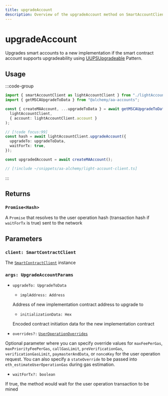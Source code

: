 ```yaml
---
title: upgradeAccount
description: Overview of the upgradeAccount method on SmartAccountClient
---
```


# upgradeAccount

Upgrades smart accounts to a new implementation if the smart contract account supports upgradeability using [UUPSUpgradeable](https://docs.openzeppelin.com/contracts/4.x/api/proxy#UUPSUpgradeable) Pattern.

## Usage

:::code-group

```ts [example.ts]
import { smartAccountClient as lightAccountClient } from "./lightAccountClient";
import { getMSCAUpgradeToData } from "@alchemy/aa-accounts";

const { createMAAccount, ...upgradeToData } = await getMSCAUpgradeToData(
  lightAccountClient,
  { account: lightAccountClient.account }
);

// [!code focus:99]
const hash = await lightAccountClient.upgradeAccount({
  upgradeTo: upgradeToData,
  waitForTx: true,
});

const upgradedAccount = await createMAAccount();
```

```ts [lightAccountClient.ts]
// [!include ~/snippets/aa-alchemy/light-account-client.ts]
```

:::

## Returns

### `Promise<Hash>`

A `Promise` that resolves to the user operation hash (transaction hash if `waitForTx` is true) sent to the network

## Parameters

### `client: SmartContractClient`

The [`SmartContractClient`](/packages/aa-core/smart-account-client/) instance

### `args: UpgradeAccountParams`

- `upgradeTo: UpgradeToData`

  - `implAddress: Address`

  Address of new implementation contract address to upgrade to

  - `initializationData: Hex`

  Encoded contract initiation data for the new implementation contract

- `overrides?:` [`UserOperationOverrides`](/resources/types#useroperationoverrides)

Optional parameter where you can specify override values for `maxFeePerGas`, `maxPriorityFeePerGas`, `callGasLimit`, `preVerificationGas`, `verificationGasLimit`, `paymasterAndData`, or `nonceKey` for the user operation request. You can also specify a `stateOverride` to be passed into `eth_estimateUserOperationGas` during gas estimation.

- `waitForTx?: boolean`

If true, the method would wait for the user operation transaction to be mined
